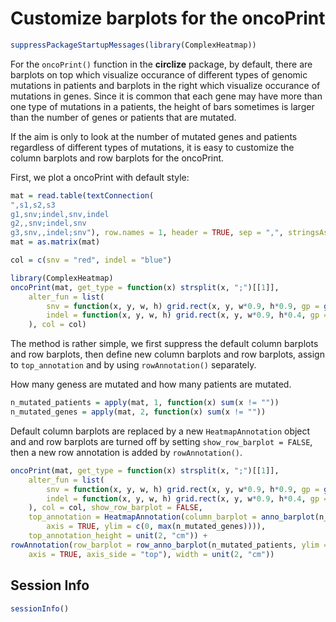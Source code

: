 Customize barplots for the oncoPrint
========================================

```r
suppressPackageStartupMessages(library(ComplexHeatmap))
```

For the `oncoPrint()` function in the **circlize** package, by default, there are barplots
on top which visualize occurance of different types of genomic mutations in patients and 
barplots in the right which visualize occurance of mutations in genes. Since it is common
that each gene may have more than one type of mutations in a patients, the height of bars sometimes
is larger than the number of genes or patients that are mutated.

If the aim is only to look at the number of mutated genes and patients regardless of different
types of mutations, it is easy to customize the column barplots and row barplots for the 
oncoPrint.

First, we plot a oncoPrint with default style:

```r
mat = read.table(textConnection(
",s1,s2,s3
g1,snv;indel,snv,indel
g2,,snv;indel,snv
g3,snv,,indel;snv"), row.names = 1, header = TRUE, sep = ",", stringsAsFactors = FALSE)
mat = as.matrix(mat)

col = c(snv = "red", indel = "blue")

library(ComplexHeatmap)
oncoPrint(mat, get_type = function(x) strsplit(x, ";")[[1]],
    alter_fun = list(
        snv = function(x, y, w, h) grid.rect(x, y, w*0.9, h*0.9, gp = gpar(fill = col["snv"], col = NA)),
        indel = function(x, y, w, h) grid.rect(x, y, w*0.9, h*0.4, gp = gpar(fill = col["indel"], col = NA))
    ), col = col)
```

The method is rather simple, we first suppress the default column barplots and row barplots,
then define new column barplots and row barplots, assign to `top_annotation` and by using
`rowAnnotation()` separately.

How many geness are mutated and how many patients are mutated.

```r
n_mutated_patients = apply(mat, 1, function(x) sum(x != ""))
n_mutated_genes = apply(mat, 2, function(x) sum(x != ""))
```

Default column barplots are replaced by a new `HeatmapAnnotation` object and 
and row barplots are turned off by setting `show_row_barplot = FALSE`, then
a new row annotation is added by `rowAnnotation()`.

```r
oncoPrint(mat, get_type = function(x) strsplit(x, ";")[[1]],
    alter_fun = list(
        snv = function(x, y, w, h) grid.rect(x, y, w*0.9, h*0.9, gp = gpar(fill = col["snv"], col = NA)),
        indel = function(x, y, w, h) grid.rect(x, y, w*0.9, h*0.4, gp = gpar(fill = col["indel"], col = NA))
    ), col = col, show_row_barplot = FALSE, 
    top_annotation = HeatmapAnnotation(column_barplot = anno_barplot(n_mutated_genes, 
    	axis = TRUE, ylim = c(0, max(n_mutated_genes)))),
    top_annotation_height = unit(2, "cm")) +
rowAnnotation(row_barplot = row_anno_barplot(n_mutated_patients, ylim = c(0, max(n_mutated_patients)), 
	axis = TRUE, axis_side = "top"), width = unit(2, "cm"))
```

## Session Info

```r
sessionInfo()
```

<!-- uid=Customize_barplots_for_the_oncoPrint -->
